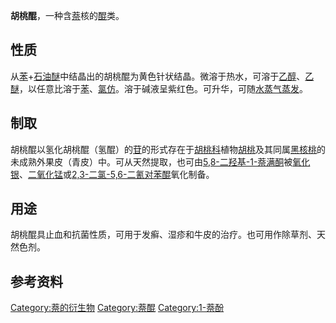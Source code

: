 {{chembox
| NameEn = Juglone
| ImageFile = Juglone.png
| ImageSize = 130px
| ImageName = Skeletal formula
| ImageFile1 = Juglone-3D-balls.png
| ImageSize1 = 180px
| ImageName1 = Ball-and-stick model
| IUPACName = 5-hydroxy-1,4-naphthalenedione
| OtherNames =  5-羟基-1,4-萘醌
| Section1 = {{Chembox Identifiers
| CASNo = 481-39-0
| CASNo_Ref = {{cascite|correct|CAS}}
|   SMILES  =  CC2=CC(C1=C(O)C=CC=C1C2=O)=O
|   RTECS  =  QJ5775000
|  UNII_Ref  = {{fdacite|correct|FDA}}|  UNII  =  W6Q80SK9L6
|  PubChem  =  3806
|  ChemSpiderID_Ref  = {{chemspidercite|changed|chemspider}}|  ChemSpiderID  =  3674
|  InChI  =  1/C10H6O3/c11-7-4-5-9(13)10-6(7)2-1-3-8(10)12/h1-5,12H
|  InChIKey  =  KQPYUDDGWXQXHS-UHFFFAOYAH
|  StdInChI_Ref  = {{stdinchicite|changed|chemspider}}|  StdInChI  =  1S/C10H6O3/c11-7-4-5-9(13)10-6(7)2-1-3-8(10)12/h1-5,12H
|  StdInChIKey_Ref  = {{stdinchicite|changed|chemspider}}|  StdInChIKey  =  KQPYUDDGWXQXHS-UHFFFAOYSA-N
}}
| Section2 = {{Chembox Properties
|  Formula = C<sub>10</sub>H<sub>6</sub>O<sub>3</sub>
|  MolarMass = 174.15
|  Appearance = 黄色固体
|  Density =
|  Solubility = 微溶于水
|  MeltingPt = 155 [[摄氏温标|°C]] <ref name="MerckIndex"> ''The [[Merck_Index|Merck Index]]. An Encyclopaedia of Chemicals, Drugs and Biologicals''. 14. Auflage, 2006, S. 911, ISBN 978-0-911910-00-1.</ref>
|  BoilingPt =
  }}
| Section7 = {{Chembox Hazards
|  EUHSref = <ref name="roth">[http://www.carl-roth.de/jsp/de-de/sdpdf/5843.PDF Sicherheitsdatenblatt Carl Roth]</ref>
|  EUClass = {{Hazchem T}}
|  RPhrases = {{R25}}
|  SPhrases = {{S1}}-{{S22}}-{{S45}}
  }}
}}

'''胡桃醌'''，一种含[[萘|萘]]核的[[醌|醌]]类。

== 性质 ==

从[[苯|苯]]+[[石油醚|石油醚]]中结晶出的胡桃醌为黄色针状结晶。微溶于热水，可溶于[[乙醇|乙醇]]、[[乙醚|乙醚]]，以任意比溶于[[苯|苯]]、[[氯仿|氯仿]]。溶于碱液呈紫红色。可升华，可随[[水蒸气蒸发|水蒸气蒸发]]。

== 制取 ==

胡桃醌以氢化胡桃醌（氢醌）的[[苷|苷]]的形式存在于[[胡桃科|胡桃科]]植物[[胡桃|胡桃]]及其同属[[黑核桃|黑核桃]]的未成熟外果皮（青皮）中。可从天然提取，也可由[[5,8-二羟基-1-萘满酮|5,8-二羟基-1-萘满酮]]被[[氧化银|氧化银]]、[[二氧化锰|二氧化锰]]或[[2,3-二氯-5,6-二氰对苯醌|2,3-二氯-5,6-二氰对苯醌]]氧化制备。

== 用途 ==

胡桃醌具止血和抗菌性质，可用于发癣、湿疹和牛皮的治疗。也可用作除草剂、天然色剂。

== 参考资料 ==
{{reflist}}

{{除草剂}}
{{Authority control}}
[[Category:萘的衍生物|Category:萘的衍生物]]
[[Category:萘醌|Category:萘醌]]
[[Category:1-萘酚|Category:1-萘酚]]
